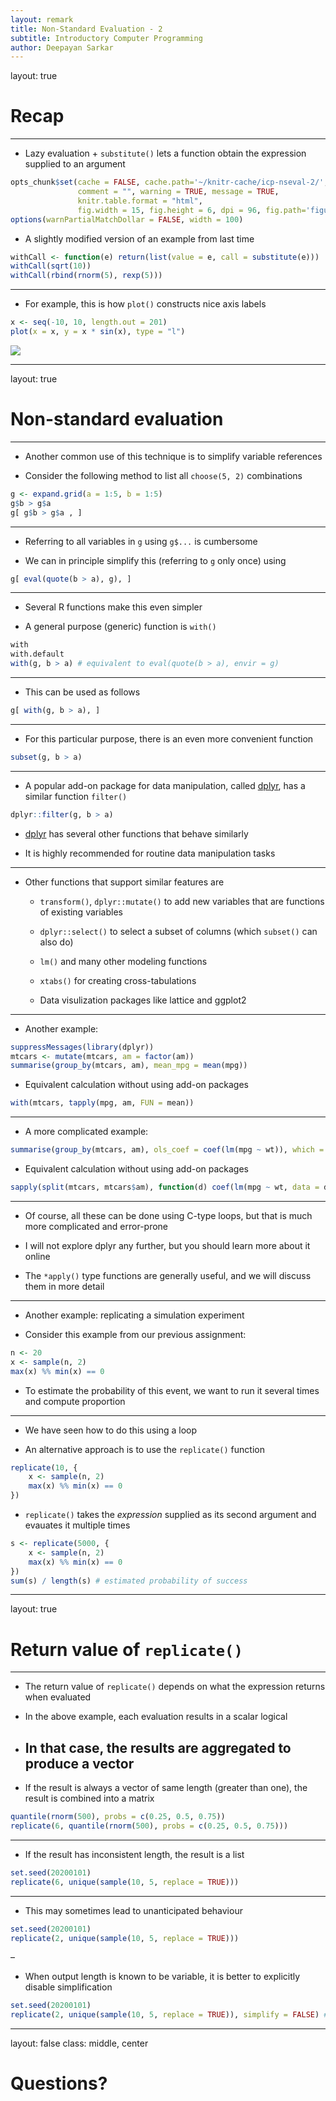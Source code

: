 ```yaml
---
layout: remark
title: Non-Standard Evaluation - 2
subtitle: Introductory Computer Programming
author: Deepayan Sarkar
---
```


layout: true

# Recap

---

* Lazy evaluation + `substitute()` lets a function obtain the expression supplied to an argument

```r
opts_chunk$set(cache = FALSE, cache.path='~/knitr-cache/icp-nseval-2/', autodep = TRUE,
               comment = "", warning = TRUE, message = TRUE,
               knitr.table.format = "html",
               fig.width = 15, fig.height = 6, dpi = 96, fig.path='figures/nseval-2-')
options(warnPartialMatchDollar = FALSE, width = 100)
```

* A slightly modified version of an example from last time

```r
withCall <- function(e) return(list(value = e, call = substitute(e)))
withCall(sqrt(10))
withCall(rbind(rnorm(5), rexp(5)))
```

---

* For example, this is how `plot()` constructs nice axis labels 

```r
x <- seq(-10, 10, length.out = 201)
plot(x = x, y = x * sin(x), type = "l") 
```

![](figures/nseval-1-unnamed-chunk-14-1.png)


---

layout: true

# Non-standard evaluation

---

* Another common use of this technique is to simplify variable references

* Consider the following method to list all `choose(5, 2)` combinations

```r
g <- expand.grid(a = 1:5, b = 1:5)
g$b > g$a
g[ g$b > g$a , ]
```

---

* Referring to all variables in `g` using `g$...` is cumbersome

* We can in principle simplify this (referring to `g` only once) using

```r
g[ eval(quote(b > a), g), ]
```

---

* Several R functions make this even simpler

* A general purpose (generic) function is `with()` 

```r
with
with.default
with(g, b > a) # equivalent to eval(quote(b > a), envir = g)
```

---

* This can be used as follows

```r
g[ with(g, b > a), ]
```

---

* For this particular purpose, there is an even more convenient function

```r
subset(g, b > a)
```

---

* A popular add-on package for data manipulation, called
  [dplyr](https://dplyr.tidyverse.org/), has a similar function `filter()`

```r
dplyr::filter(g, b > a)
```

* [dplyr](https://dplyr.tidyverse.org/) has several other functions that behave similarly

* It is highly recommended for routine data manipulation tasks

---

* Other functions that support similar features are 

	- `transform()`, `dplyr::mutate()` to add new variables that are
      functions of existing variables
	  
	- `dplyr::select()` to select a subset of columns (which `subset()` can also do)

	- `lm()` and many other modeling functions
	
	- `xtabs()` for creating cross-tabulations
	
	- Data visulization packages like lattice and ggplot2 


---

* Another example:

```r
suppressMessages(library(dplyr))
mtcars <- mutate(mtcars, am = factor(am))
summarise(group_by(mtcars, am), mean_mpg = mean(mpg))
```

* Equivalent calculation without using add-on packages

```r
with(mtcars, tapply(mpg, am, FUN = mean))
```

---

* A more complicated example:

```r
summarise(group_by(mtcars, am), ols_coef = coef(lm(mpg ~ wt)), which = c("intercept", "slope"))
```

* Equivalent calculation without using add-on packages

```r
sapply(split(mtcars, mtcars$am), function(d) coef(lm(mpg ~ wt, data = d)))
```

---

* Of course, all these can be done using C-type loops, but that is
  much more complicated and error-prone

* I will not explore dplyr any further, but you should learn more about it online

* The `*apply()` type functions are generally useful, and we will discuss them in more detail

---

* Another example: replicating a simulation experiment

* Consider this example from our previous assignment:

```r
n <- 20
x <- sample(n, 2)
max(x) %% min(x) == 0
```

* To estimate the probability of this event, we want to run it several
  times and compute proportion
  
---

* We have seen how to do this using a loop

* An alternative approach is to use the `replicate()` function

```r
replicate(10, {
    x <- sample(n, 2)
    max(x) %% min(x) == 0
})
```

* `replicate()` takes the _expression_ supplied as its second argument and evauates it multiple times

```r
s <- replicate(5000, {
    x <- sample(n, 2)
    max(x) %% min(x) == 0
})
sum(s) / length(s) # estimated probability of success
```

---

layout: true

# Return value of `replicate()`

---

* The return value of `replicate()` depends on what the expression returns when evaluated

* In the above example, each evaluation results in a scalar logical

* In that case, the results are aggregated to produce a vector
--

* If the result is always a vector of same length (greater than one), the result is combined into a matrix

```r
quantile(rnorm(500), probs = c(0.25, 0.5, 0.75))
replicate(6, quantile(rnorm(500), probs = c(0.25, 0.5, 0.75)))
```

---

* If the result has inconsistent length, the result is a list

```r
set.seed(20200101)
replicate(6, unique(sample(10, 5, replace = TRUE)))
```

---

* This may sometimes lead to unanticipated behaviour

```r
set.seed(20200101)
replicate(2, unique(sample(10, 5, replace = TRUE)))
```
--

* When output length is known to be variable, it is better to
  explicitly disable simplification

```r
set.seed(20200101)
replicate(2, unique(sample(10, 5, replace = TRUE)), simplify = FALSE) # always return list
```


---

layout: false
class: middle, center

# Questions?

